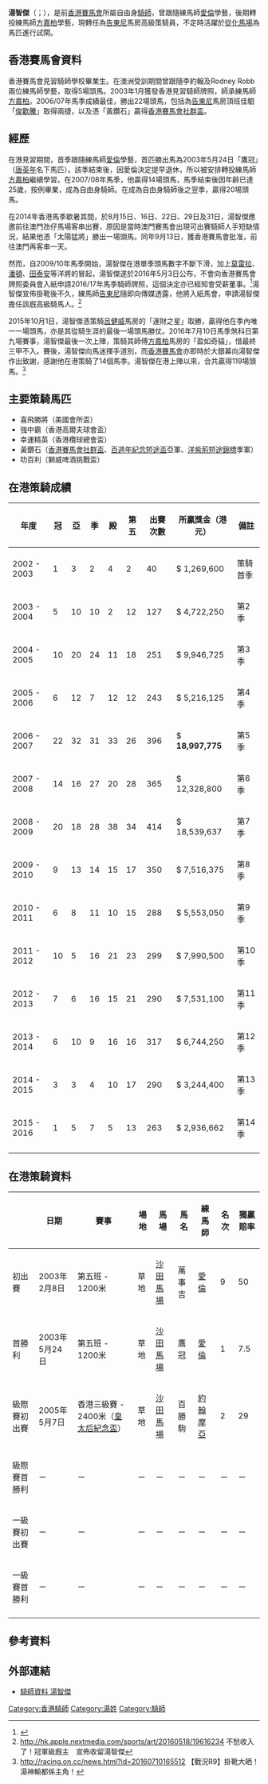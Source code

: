 {{Infobox Jockey
| subject_name   = 湯智傑
| english_name = Jacky Tong Chi Kit
| other_name = 
| image_name     = Hong Kong Jockey JK Tong 6 March 2010.JPG
| image_size     = 250px
| caption  = 湯智傑，攝於[[沙田馬場|沙田馬場]]，2010年3月6日
| date_of_birth  = {{birth_date_and _age|1982|11|17}}
| death_date     = 
| nationality = {{CHN-HKG}}
| death_place    =
| occupation     = 前[[香港賽馬會|香港賽馬會]]自由身[[騎師|騎師]]<br>高級策騎員
|honours =
}}

'''湯智傑'''（{{lang-en|'''Jacky Tong Chi Kit'''}}；{{bd|1982年|11月17日|catIdx=Tong, Jackie}}），是前[[香港賽馬會|香港賽馬會]]所屬自由身[[騎師|騎師]]，曾跟隨練馬師[[愛倫|愛倫]]學藝，後期轉投練馬師[[方嘉柏|方嘉柏]]學藝，現轉任為[[告東尼|告東尼]]馬房高級策騎員，不定時活躍於[[從化馬場|從化馬場]]為馬匹進行試閘。

==香港賽馬會資料==
香港賽馬會見習騎師學校畢業生。在澳洲受訓期間曾跟隨李約翰及Rodney Robb兩位練馬師學藝，取得5場頭馬。2003年1月獲發香港見習騎師牌照，師承練馬師[[方嘉柏|方嘉柏]]。2006/07年馬季成績最佳，勝出22場頭馬，包括為[[告東尼|告東尼]]馬房頂班佳駟「[[俊歡騰|俊歡騰]]」取得兩捷，以及憑「黃鑽石」贏得[[香港賽馬會社群盃|香港賽馬會社群盃]]。

==經歷==
在港見習期間，首季跟隨練馬師[[愛倫|愛倫]]學藝，首匹勝出馬為2003年5月24日「鷹冠」（[[唐英年|唐英年]]名下馬匹）。該季結束後，因愛倫決定提早退休，所以被安排轉投練馬師[[方嘉柏|方嘉柏]]繼續學習。在2007/08年馬季，他贏得14場頭馬，馬季結束後因年齡已達25歲，按例畢業，成為自由身騎師。在成為自由身騎師後之翌季，贏得20場頭馬。

在2014年香港馬季歇暑其間，於8月15日、16日、22日、29日及31日，湯智傑應邀前往澳門氹仔馬場客串出賽，原因是當時澳門賽馬會出現可出賽騎師人手短缺情況，結果他憑「太陽猛將」勝出一場頭馬。同年9月13日，獲香港賽馬會批准，前往澳門再客串一天。

然而，自2009/10年馬季開始，湯智傑在港單季頭馬數字不斷下滑，加上[[莫雷拉|莫雷拉]]、[[潘頓|潘頓]]、[[田泰安|田泰安]]等洋將的冒起，湯智傑遂於2016年5月3日公布，不會向香港賽馬會牌照委員會入紙申請2016/17年馬季騎師牌照，這個決定亦已經知會受薪董事。<ref>{{Cite web |url=http://racing.on.cc/racing/new/20160504/rjnewa0002x0.html |title=湯智傑下季唔玩 |accessdate=2016-05-04 |archive-date=2016-05-08 |archive-url=https://web.archive.org/web/20160508062652/http://racing.on.cc/racing/new/20160504/rjnewa0002x0.html |dead-url=no }}</ref>湯智傑宣佈掛靴後不久，練馬師[[告東尼|告東尼]]隨即向傳媒透露，他將入紙馬會，申請湯智傑擔任該廐高級騎馬人。<ref>http://hk.apple.nextmedia.com/sports/art/20160518/19616234 {{Wayback|url=http://hk.apple.nextmedia.com/sports/art/20160518/19616234 |date=20160519000612 }} 不愁收入了！冠軍級廐主　宣佈收留湯智傑</ref>

2015年10月1日，湯智傑憑策騎[[呂健威|呂健威]]馬房的「運財之星」取勝，贏得他在季內唯一一場頭馬，亦是其從騎生涯的最後一場頭馬勝仗。2016年7月10日馬季煞科日第九場賽事，湯智傑最後一次上陣，策騎其師傅[[方嘉柏|方嘉柏]]馬房的「盈如奇貓」，惜最終三甲不入。賽後，湯智傑向馬迷揮手道別，而[[香港賽馬會|香港賽馬會]]亦即時於大銀幕向湯智傑作出致謝，感謝他在港策騎了14個馬季。湯智傑在港上陣以來，合共贏得119場頭馬。<ref>http://racing.on.cc/news.html?id=20160710165512 {{Wayback|url=http://racing.on.cc/news.html?id=20160710165512 |date=20160828204344 }} 【戰況R9】掛靴大晒！湯神輸都係主角！</ref>

==主要策騎馬匹==
*喜飛勝將（美國會所盃）
*強中霸（香港高爾夫球會盃）
*幸運精英（香港欖球總會盃）
*黃鑽石（[[香港賽馬會社群盃|香港賽馬會社群盃]]、[[百週年紀念短途盃|百週年紀念短途盃]]亞軍、[[洋紫荊短途錦標|洋紫荊短途錦標]]季軍）
*叻百利（獅威啤酒挑戰盃）

==在港策騎成績==
{| class="wikitable" style="text-align:center; width:700px; height:50px;"
|-
! 年度
! 冠
! 亞
! 季
! 殿
! 第五
! 出賽次數
! 所贏獎金（港元）
! 備註
|-
! 2002 - 2003
|  1 || 3 || 2 || 4 || 2 || 40 || $ 1,269,600 || 策騎首季
|-
! 2003 - 2004
|  5 || 10 || 10 || 2 || 12 || 127 || $ 4,722,250 || 第2季
|-
! 2004 - 2005
|  10 || 20 || 24 || 11 || 18 || 251 || $ 9,946,725 || 第3季
|-
! 2005 - 2006
|  6 || 12 || 7 || 12 || 12 || 243 || $ 5,216,125 || 第4季
|-
! 2006 - 2007
|  22 || 32 || 31 || 33 || 26 || 396 || $ '''18,997,775''' || 第5季
|-
! 2007 - 2008
|  14 || 16 || 27 || 20 || 28 || 365 || $ 12,328,800 || 第6季
|-
! 2008 - 2009
|  20 || 18 || 28 ||38 || 34 || 414 || $ 18,539,637 || 第7季
|-
! 2009 - 2010
|  9 || 13 || 14 || 15 || 17|| 350 || $ 7,516,375 || 第8季
|-
! 2010 - 2011
|  6 || 8 || 11 || 10 || 15|| 288 || $ 5,553,050 || 第9季
|-
! 2011 - 2012
|  10 || 5 || 16 || 21 || 23|| 299 || $ 7,990,500 || 第10季
|-
! 2012 - 2013
|  7 || 6 || 16 || 15 || 21|| 290 || $ 7,531,100 || 第11季
|-
! 2013 - 2014
|  6 || 10 || 9 || 16 || 16|| 317 || $ 6,744,250 || 第12季
|-
! 2014 - 2015
| 3 || 3 || 4 || 10 || 17 || 290 || $ 3,244,400 || 第13季 
|-
! 2015 - 2016
| 1 || 5 || 7 || 5 || 13 || 263 || $ 2,936,662 || 第14季 
|-
|}

==在港策騎資料==
{| class="wikitable" style="text-align:center; width:1000px; height:50px;"
|-
! 
! 日期
! 賽事
! 場地
! 馬場
! 馬名
! 練馬師
! 名次
! 獨贏賠率
|-
! 初出賽
| 2003年2月8日 || 第五班 - 1200米 || 草地 || [[沙田馬場|沙田馬場]] || 萬事吉 || [[愛倫|愛倫]] || 9 || 50
|-
! 首勝利
| 2003年5月24日 || 第五班 - 1200米 || 草地 || [[沙田馬場|沙田馬場]] || 鷹冠 || [[愛倫|愛倫]] || 1 || 7.5
|-
! 級際賽初出賽
| 2005年5月7日 || 香港三級賽 - 2400米（[[皇太后紀念盃|皇太后紀念盃]]）|| 草地 || [[沙田馬場|沙田馬場]] || 百勝駒 || [[約翰摩亞|約翰摩亞]] || 2 || 29
|-
! 級際賽首勝利
| ㄧ || ㄧ || ㄧ || ㄧ || ㄧ || ㄧ || ㄧ || ㄧ
|-
! 一級賽初出賽
| ㄧ || ㄧ || ㄧ || ㄧ || ㄧ || ㄧ || ㄧ || ㄧ
|-
! 一級賽首勝利
| ㄧ|| ㄧ || ㄧ || ㄧ || ㄧ || ㄧ || ㄧ || ㄧ
|-
|}

==參考資料==
<div class="references-small">
<references />
</div>
==外部連結==
*[http://www.hkjc.com/chinese/racing/JockeyPastRec.asp?JockeyCode=TON&season=Current 騎師資料 湯智傑] {{Wayback|url=http://www.hkjc.com/chinese/racing/JockeyPastRec.asp?JockeyCode=TON&season=Current |date=20090420022006 }}

[[Category:香港騎師|Category:香港騎師]]
[[Category:湯姓|Category:湯姓]]
[[Category:騎師|Category:騎師]]
